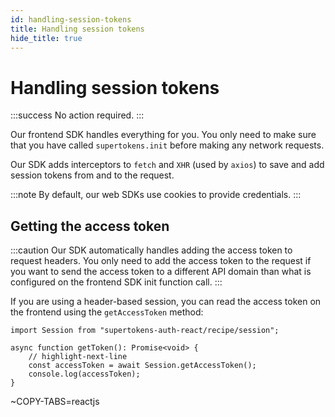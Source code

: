 ```yaml
---
id: handling-session-tokens
title: Handling session tokens
hide_title: true
---
```


<!-- COPY DOCS -->
<!-- ./thirdpartyemailpassword/pre-built-ui/handling-session-tokens.mdx -->


# Handling session tokens

<!-- COPY SECTION -->
<!-- ./thirdpartyemailpassword/pre-built-ui/handling-session-tokens.mdx -->
<!-- 1 -->

:::success
No action required.
:::

Our frontend SDK handles everything for you. You only need to make sure that you have called `supertokens.init` before making any network requests.

Our SDK adds interceptors to `fetch` and `XHR` (used by `axios`) to save and add session tokens from and to the request.

:::note
By default, our web SDKs use cookies to provide credentials.
:::

<!-- END COPY SECTION -->

## Getting the access token

:::caution
Our SDK automatically handles adding the access token to request headers. You only need to add the access token to the request if you want to send the access token to a different API domain than what is configured on the frontend SDK init function call.
:::

If you are using a header-based session, you can read the access token on the frontend using the `getAccessToken` method:

<!-- COPY SECTION -->
<!-- ./thirdpartyemailpassword/pre-built-ui/handling-session-tokens.mdx -->
<!-- 2 -->

<FrontendPreBuiltUITabs>
<TabItem value="reactjs">

```tsx
import Session from "supertokens-auth-react/recipe/session";

async function getToken(): Promise<void> {
    // highlight-next-line
    const accessToken = await Session.getAccessToken();
    console.log(accessToken);
}
```

</TabItem>

<TabItem value="angular">

~COPY-TABS=reactjs

</TabItem>

</FrontendPreBuiltUITabs>

<!-- END COPY SECTION -->
